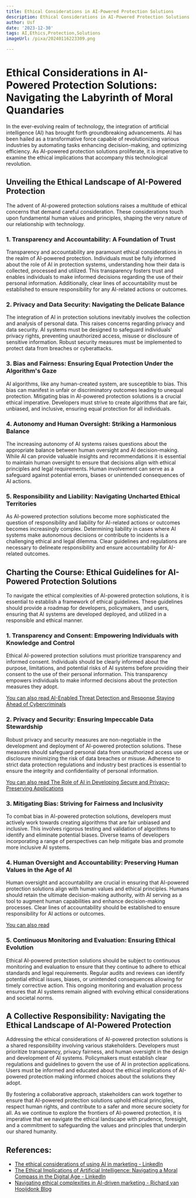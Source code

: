 ```yaml
---
title: Ethical Considerations in AI-Powered Protection Solutions
description: Ethical Considerations in AI-Powered Protection Solutions
author: Usf
date: '2023-12-30'
tags: AI,Ethics,Protection,Solutions
imageUrl: /pixa/20240116223309.png

---
```

# **Ethical Considerations in AI-Powered Protection Solutions: Navigating the Labyrinth of Moral Quandaries**

In the ever-evolving realm of technology, the integration of artificial intelligence (AI) has brought forth groundbreaking advancements. AI has been hailed as a transformative force capable of revolutionizing various industries by automating  tasks enhancing decision-making, and optimizing efficiency. As AI-powered protection  solutions proliferate, it is imperative to examine  the ethical implications that accompany this technological revolution.

## **Unveiling the Ethical Landscape of AI-Powered Protection**

The advent of AI-powered protection solutions raises a  multitude of ethical concerns that demand careful consideration. These considerations touch upon fundamental human values and principles, shaping the very nature of our relationship with technology.

### **1. Transparency and Accountability: A Foundation of  Trust**

Transparency and accountability are paramount ethical considerations in the realm of AI-powered protection. Individuals must be fully informed about the role of AI in protection systems, understanding  how their  data is  collected, processed and  utilized. This transparency  fosters trust and  enables individuals to make informed decisions regarding the  use of their personal  information. Additionally, clear lines of accountability must  be established to ensure responsibility for any AI-related actions or outcomes.

### **2. Privacy and Data Security: Navigating the Delicate Balance**

The integration of AI in protection solutions inevitably involves the collection and analysis of personal data. This raises concerns regarding privacy and data security. AI systems must be designed to  safeguard  individuals' privacy rights, preventing unauthorized access, misuse or disclosure of sensitive  information. Robust security measures must be implemented to protect data from breaches or cyberattacks.

### **3. Bias  and Fairness: Ensuring Equal Protection Under the  Algorithm's Gaze**

AI  algorithms, like any human-created  system, are susceptible to bias. This bias can manifest in unfair or discriminatory outcomes leading to unequal protection. Mitigating bias in AI-powered protection solutions is a crucial ethical imperative. Developers must strive to create algorithms that are fair, unbiased, and inclusive, ensuring equal  protection for all individuals.

### **4. Autonomy and Human  Oversight: Striking a Harmonious Balance**

The increasing autonomy of AI systems raises  questions about the appropriate balance between human oversight and AI decision-making. While AI can provide valuable insights and recommendations it is essential  to maintain human oversight to ensure that decisions align with ethical principles and legal requirements. Human  involvement can serve as  a safeguard against potential errors, biases or unintended consequences  of AI  actions.

### **5. Responsibility and Liability:  Navigating Uncharted Ethical Territories**

As AI-powered protection solutions become more sophisticated the question of  responsibility and liability for AI-related actions  or outcomes becomes  increasingly complex. Determining liability in cases where AI systems make autonomous  decisions or contribute to incidents is  a  challenging ethical and legal dilemma. Clear guidelines and regulations  are  necessary to delineate responsibility and ensure accountability for AI-related  outcomes.

## **Charting the Course:  Ethical Guidelines for AI-Powered Protection Solutions**

To navigate the ethical complexities of AI-powered protection solutions,  it is essential  to establish a framework of  ethical guidelines. These guidelines should provide a roadmap for developers, policymakers, and users, ensuring that AI systems are  developed  deployed, and utilized in a responsible and ethical manner.

### **1. Transparency and  Consent: Empowering Individuals with  Knowledge and Control**

Ethical AI-powered protection solutions must prioritize transparency and informed consent. Individuals should be clearly informed about the purpose, limitations, and potential risks of AI systems  before providing their consent to the use of their personal information. This transparency empowers individuals to  make informed decisions about the protection measures they adopt.

[You can also read AI-Enabled Threat Detection and Response  Staying  Ahead of Cybercriminals](AI-Enabled%20Threat%20Detection%20and%20Response%20Staying%20Ahead%20of%20Cybercriminals)


### **2. Privacy and Security: Ensuring Impeccable Data Stewardship**

Robust  privacy and security measures are non-negotiable in the development and deployment of AI-powered protection solutions. These  measures should safeguard personal data from unauthorized access use  or disclosure minimizing the risk of data  breaches or misuse.  Adherence to strict  data protection regulations and  industry best practices is essential  to  ensure the  integrity and confidentiality of personal information.

[You can also read The Role of AI in Developing Secure and Privacy-Preserving Applications](The%20Role%20of%20AI%20in%20Developing%20Secure%20and%20Privacy-Preserving%20Applications)


### **3. Mitigating  Bias: Striving for Fairness and Inclusivity**

To combat bias in  AI-powered protection solutions, developers must actively work towards creating algorithms that are fair unbiased and inclusive. This involves rigorous  testing and validation of algorithms to identify and eliminate potential biases.  Diverse teams of developers incorporating a range of perspectives can  help  mitigate bias and promote more inclusive AI systems.

### **4. Human Oversight and Accountability: Preserving Human Values in the Age of AI**

Human oversight and accountability are crucial in ensuring that AI-powered protection solutions align with human  values and ethical principles. Humans  should retain  the ultimate  decision-making authority, with AI serving  as a tool to augment human capabilities and enhance decision-making processes. Clear lines of accountability should be established to  ensure responsibility for AI actions or outcomes.

[You can also read ]()


### **5. Continuous Monitoring and Evaluation: Ensuring Ethical Evolution**

Ethical AI-powered protection solutions should be subject to continuous monitoring  and evaluation to ensure that they continue to adhere to ethical standards and legal requirements. Regular audits and reviews can identify potential ethical issues, biases, or unintended consequences allowing for  timely corrective  action. This ongoing monitoring  and evaluation process ensures that AI systems remain aligned with evolving ethical  considerations and societal norms.

##  **A Collective  Responsibility: Navigating the Ethical Landscape of AI-Powered Protection**

Addressing the ethical considerations of AI-powered  protection solutions is a shared responsibility involving various  stakeholders.  Developers must prioritize transparency, privacy fairness, and human oversight  in the design  and development of AI systems.  Policymakers must establish clear regulations and guidelines to govern the use  of AI in protection applications. Users  must be informed and  educated about the ethical implications of AI-powered  protection making informed choices about the solutions they adopt.

By fostering a collaborative approach,  stakeholders can work together to  ensure that AI-powered  protection solutions uphold ethical principles, respect  human rights,  and contribute to a safer and more secure society for all.  As we continue to explore the frontiers of AI-powered protection, it  is imperative that we navigate the ethical  landscape with prudence, foresight, and a commitment to safeguarding the values and principles that underpin our shared humanity.

## References:
- [The ethical considerations of using AI in marketing - LinkedIn](https://www.linkedin.com/pulse/ethical-considerations-using-ai-marketing-iftikhar-anjum)
- [The Ethical Implications of Artificial Intelligence: Navigating a Moral Compass in the Digital Age - LinkedIn](https://www.linkedin.com/pulse/ethical-implications-artificial-intelligence-navigating-gidwf)
- [Navigating ethical complexities in AI-driven marketing - Richard van Hooijdonk Blog](https://blog.richardvanhooijdonk.com/en/navigating-ethical-complexities-in-ai-driven-marketing/)
